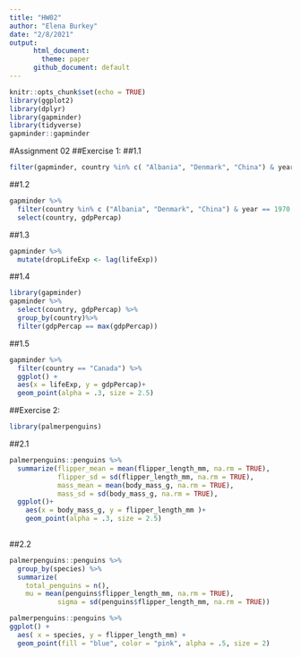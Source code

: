 ```yaml
---
title: "HW02"
author: "Elena Burkey"
date: "2/8/2021"
output: 
      html_document:
        theme: paper
      github_document: default
---
```


```r
knitr::opts_chunk$set(echo = TRUE)
library(ggplot2)
library(dplyr)
library(gapminder)
library(tidyverse)
gapminder::gapminder
```

#Assignment 02
##Exercise 1:
##1.1

```r
filter(gapminder, country %in% c( "Albania", "Denmark", "China") & year ==1970:1979)
```

##1.2

```r
gapminder %>%
  filter(country %in% c ("Albania", "Denmark", "China") & year == 1970:1979)%>%
  select(country, gdpPercap)
```

##1.3

```r
gapminder %>%
  mutate(dropLifeExp <- lag(lifeExp))
```

##1.4

```R
library(gapminder)
gapminder %>%
  select(country, gdpPercap) %>% 
  group_by(country)%>%
  filter(gdpPercap == max(gdpPercap))
```

##1.5
```R
gapminder %>%
  filter(country == "Canada") %>%
  ggplot() +
  aes(x = lifeExp, y = gdpPercap)+
  geom_point(alpha = .3, size = 2.5)
```

##Exercise 2:
```R
library(palmerpenguins)
```

##2.1
```R
palmerpenguins::penguins %>%
  summarize(flipper_mean = mean(flipper_length_mm, na.rm = TRUE),
            flipper_sd = sd(flipper_length_mm, na.rm = TRUE),
            mass_mean = mean(body_mass_g, na.rm = TRUE),
            mass_sd = sd(body_mass_g, na.rm = TRUE),
  ggplot()+
    aes(x = body_mass_g, y = flipper_length_mm )+
    geom_point(alpha = .3, size = 2.5)
  
```

##2.2 
```r
palmerpenguins::penguins %>%
  group_by(species) %>%
  summarize(
    total_penguins = n(),
    mu = mean(penguins$flipper_length_mm, na.rm = TRUE),
            sigma = sd(penguins$flipper_length_mm, na.rm = TRUE))
```

```r
palmerpenguins::penguins %>%
ggplot() +
  aes( x = species, y = flipper_length_mm) +
  geom_point(fill = "blue", color = "pink", alpha = .5, size = 2)
```